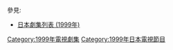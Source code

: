 {{Catnav|頁面分類|...|電視節目|電視劇|每年電視影集|1999年電視影集}}
{{Catnav|頁面分類|...|电视节目|电视剧|各國電視劇|日本電視劇|每年日本電視劇集}}

{{cat year nav
| year = 1999
| cat = 日本電視劇集 
| sortkey = 日本電視劇集
| article = 日本電視劇
| in = 
}}
參見:
*[[日本劇集列表_(1999年)|日本劇集列表 (1999年)]]

[[Category:1999年電視劇集|Category:1999年電視劇集]]
[[Category:1999年日本電視節目|Category:1999年日本電視節目]]